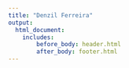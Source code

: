 ```yaml
---
title: "Denzil Ferreira"
output: 
  html_document:
    includes:
        before_body: header.html
        after_body: footer.html
---
```


